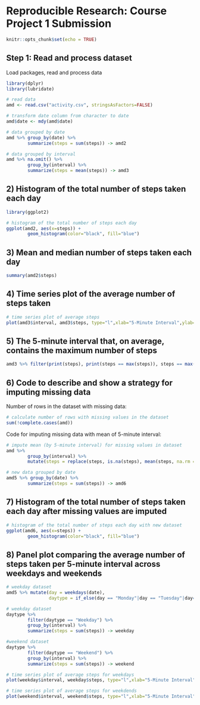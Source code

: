 Reproducible Research: Course Project 1 Submission
==================================================



```r
knitr::opts_chunk$set(echo = TRUE)
```

## Step 1: Read and process dataset
Load packages, read and process data

```r
library(dplyr)
library(lubridate)

# read data
amd <- read.csv("activity.csv", stringsAsFactors=FALSE)

# transform date column from character to date
amd$date <- mdy(amd$date)

# data grouped by date
amd %>% group_by(date) %>%
        summarize(steps = sum(steps)) -> amd2

# data grouped by interval
amd %>% na.omit() %>% 
        group_by(interval) %>%
        summarize(steps = mean(steps)) -> amd3

```


## 2) Histogram of the total number of steps taken each day


```r
library(ggplot2)

# histogram of the total number of steps each day
ggplot(amd2, aes(x=steps)) +
        geom_histogram(color="black", fill="blue")
```


## 3) Mean and median number of steps taken each day


```r
summary(amd2$steps)
```

## 4) Time series plot of the average number of steps taken

```r
# time series plot of average steps 
plot(amd3$interval, amd3$steps, type="l",xlab="5-Minute Interval",ylab="Average Number of Steps Taken")

```

## 5) The 5-minute interval that, on average, contains the maximum number of steps

```r
amd3 %>% filter(print(steps), print(steps == max(steps)), steps == max(steps))
```

## 6) Code to describe and show a strategy for imputing missing data

Number of rows in the dataset with missing data:

```r
# calculate number of rows with missing values in the dataset
sum(!complete.cases(amd))
```

Code for imputing missing data with mean of 5-minute interval:

```r
# impute mean (by 5-minute interval) for missing values in dataset
amd %>%
        group_by(interval) %>%
        mutate(steps = replace(steps, is.na(steps), mean(steps, na.rm = TRUE))) -> amd5

# new data grouped by date
amd5 %>% group_by(date) %>%
        summarize(steps = sum(steps)) -> amd6
```

## 7) Histogram of the total number of steps taken each day after missing values are imputed

```r
# histogram of the total number of steps each day with new dataset
ggplot(amd6, aes(x=steps)) +
        geom_histogram(color="black", fill="blue")
```

## 8) Panel plot comparing the average number of steps taken per 5-minute interval across weekdays and weekends


```r
# weekday dataset
amd5 %>% mutate(day = weekdays(date),
                daytype = if_else(day == "Monday"|day == "Tuesday"|day=="Wednesday"|day=="Thursday"|day=="Friday", "Weekday","Weekend")) -> daytype

# weekday dataset
daytype %>%
        filter(daytype == "Weekday") %>%
        group_by(interval) %>%
        summarize(steps = sum(steps)) -> weekday

#weekend dataset
daytype %>%
        filter(daytype == "Weekend") %>%
        group_by(interval) %>%
        summarize(steps = sum(steps)) -> weekend

# time series plot of average steps for weekdays
plot(weekday$interval, weekday$steps, type="l",xlab="5-Minute Interval",ylab="Average Number of Steps Taken")

# time series plot of average steps for weekdends
plot(weekend$interval, weekend$steps, type="l",xlab="5-Minute Interval",ylab="Average Number of Steps Taken")

```


